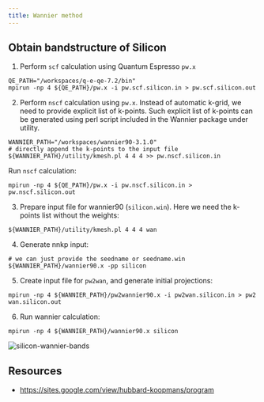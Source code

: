 ---
title: Wannier method
---

## Obtain bandstructure of Silicon

1. Perform `scf` calculation using Quantum Espresso `pw.x`

```console
QE_PATH="/workspaces/q-e-qe-7.2/bin"
mpirun -np 4 ${QE_PATH}/pw.x -i pw.scf.silicon.in > pw.scf.silicon.out
```

2. Perform `nscf` calculation using `pw.x`. Instead of automatic k-grid, we need
to provide explicit list of k-points. Such explicit list of k-points can be
generated using perl script included in the Wannier package under utility.

```console
WANNIER_PATH="/workspaces/wannier90-3.1.0"
# directly append the k-points to the input file
${WANNIER_PATH}/utility/kmesh.pl 4 4 4 >> pw.nscf.silicon.in
```

Run `nscf` calculation:

```console
mpirun -np 4 ${QE_PATH}/pw.x -i pw.nscf.silicon.in > pw.nscf.silicon.out
```

3. Prepare input file for wannier90 (`silicon.win`). Here we need the k-points
list without the weights:

```console
${WANNIER_PATH}/utility/kmesh.pl 4 4 4 wan
```

4. Generate nnkp input:

```console
# we can just provide the seedname or seedname.win
${WANNIER_PATH}/wannier90.x -pp silicon
```

5. Create input file for `pw2wan`, and generate initial projections:

```console
mpirun -np 4 ${WANNIER_PATH}/pw2wannier90.x -i pw2wan.silicon.in > pw2
wan.silicon.out
```

6. Run wannier calculation:

```console
mpirun -np 4 ${WANNIER_PATH}/wannier90.x silicon
```

<picture>
  <source type="image/webp" srcSet={require("/img/silicon-wannier-bands.webp").default} />
  <img src={require("/img/silicon-wannier-bands.png").default} alt="silicon-wannier-bands" />
</picture>

## Resources

- <https://sites.google.com/view/hubbard-koopmans/program>
